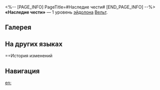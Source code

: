 <%-- [PAGE_INFO]
PageTitle=#Наследие чести#
[END_PAGE_INFO] --%>
{{Эйдолон Инфобокс
|Название         = Наследие чести
|Изображение      = Эйдолон Наследие чести.png
|Персонаж         = Вельт
|Уровень          = 1
|Длительность     = 
|Описание         = Использование сверхспособности усиливает умения Вельта. Следующее использование 2 базовых атак или навыков Вельта наносят цели {{Доп эффект|дополнительный урон}}, равный 50% от множителя урона его базовой атаки или 80% от множителя урона его навыка соответственно.
|Свойство1        = 
|Масштабирование1 = 
}}
'''«Наследие чести»''' — 1 уровень [[эйдолон]]а [[Вельт]].

==Галерея==
{{Галерея|position=left|captionalign=center
|Персонаж Вельт Эйдолон 1.png|Осколок Эйдолона
}}

==На других языках==
{{На других языках
|en   = Legacy of Honor
|zhs  = 名的传承
|zht  = 名的傳承
|ja   = {{Rubi|名|な}}の{{Rubi|継承|けいしょう}}
|ko   = 명성의 계승
|es   = Legado de honor
|fr   = Héritage d'honneur
|ru   = Наследие чести
|th   = Legacy of Honor
|vi   = Kế Thừa Danh Hiệu
|de   = Nachlass der Ehre
|id   = Legacy of Honor
|pt   = Legado de Honra
}}

==История изменений
{{История изменений|3.5}}

==Навигация==
{{Навык Навбокс|Вельт}}

[[en:]]